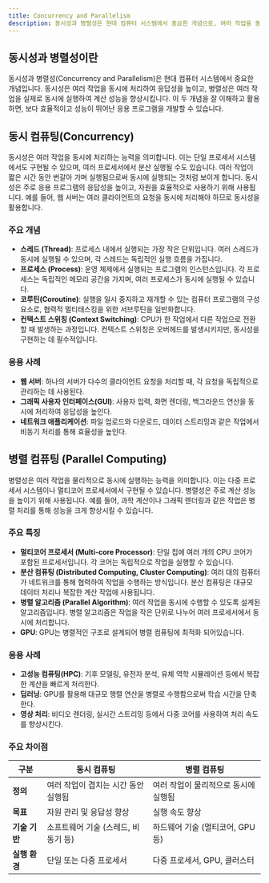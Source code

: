 ```yaml
---
title: Concurrency and Parallelism
description: 동시성과 병렬성은 현대 컴퓨터 시스템에서 중요한 개념으로, 여러 작업을 동시에 처리하거나 물리적으로 동시에 실행하여 성능을 향상시킵니다.
---
```



## 동시성과 병렬성이란

동시성과 병렬성(Concurrency and Parallelism)은 현대 컴퓨터 시스템에서 중요한 개념입니다. 동시성은 여러 작업을 동시에 처리하여 응답성을 높이고, 병렬성은 여러 작업을 실제로 동시에 실행하여 계산 성능을 향상시킵니다. 이 두 개념을 잘 이해하고 활용하면, 보다 효율적이고 성능이 뛰어난 응용 프로그램을 개발할 수 있습니다.


## 동시 컴퓨팅(Concurrency)

동시성은 여러 작업을 동시에 처리하는 능력을 의미합니다. 이는 단일 프로세서 시스템에서도 구현될 수 있으며, 여러 프로세서에서 분산 실행될 수도 있습니다. 여러 작업이 짧은 시간 동안 번갈아 가며 실행됨으로써 동시에 실행되는 것처럼 보이게 합니다. 동시성은 주로 응용 프로그램의 응답성을 높이고, 자원을 효율적으로 사용하기 위해 사용됩니다. 예를 들어, 웹 서버는 여러 클라이언트의 요청을 동시에 처리해야 하므로 동시성을 활용합니다.


### 주요 개념

- **스레드 (Thread)**: 프로세스 내에서 실행되는 가장 작은 단위입니다. 여러 스레드가 동시에 실행될 수 있으며, 각 스레드는 독립적인 실행 흐름을 가집니다.
- **프로세스 (Process)**: 운영 체제에서 실행되는 프로그램의 인스턴스입니다. 각 프로세스는 독립적인 메모리 공간을 가지며, 여러 프로세스가 동시에 실행될 수 있습니다.
- **코루틴(Coroutine)**: 실행을 일시 중지하고 재개할 수 있는 컴퓨터 프로그램의 구성 요소로, 협력적 멀티태스킹을 위한 서브루틴을 일반화합니다.
- **컨텍스트 스위칭 (Context Switching)**: CPU가 한 작업에서 다른 작업으로 전환할 때 발생하는 과정입니다. 컨텍스트 스위칭은 오버헤드를 발생시키지만, 동시성을 구현하는 데 필수적입니다.


### 응용 사례

- **웹 서버**: 하나의 서버가 다수의 클라이언트 요청을 처리할 때, 각 요청을 독립적으로 관리하는 데 사용된다.
- **그래픽 사용자 인터페이스(GUI)**: 사용자 입력, 화면 렌더링, 백그라운드 연산을 동시에 처리하여 응답성을 높인다.
- **네트워크 애플리케이션**: 파일 업로드와 다운로드, 데이터 스트리밍과 같은 작업에서 비동기 처리를 통해 효율성을 높인다.


## 병렬 컴퓨팅 (Parallel Computing)

병렬성은 여러 작업을 물리적으로 동시에 실행하는 능력을 의미합니다. 이는 다중 프로세서 시스템이나 멀티코어 프로세서에서 구현될 수 있습니다. 병렬성은 주로 계산 성능을 높이기 위해 사용됩니다. 예를 들어, 과학 계산이나 그래픽 렌더링과 같은 작업은 병렬 처리를 통해 성능을 크게 향상시킬 수 있습니다.


### 주요 특징

- **멀티코어 프로세서 (Multi-core Processor)**: 단일 칩에 여러 개의 CPU 코어가 포함된 프로세서입니다. 각 코어는 독립적으로 작업을 실행할 수 있습니다.
- **분산 컴퓨팅 (Distributed Computing, Cluster Computing)**: 여러 대의 컴퓨터가 네트워크를 통해 협력하여 작업을 수행하는 방식입니다. 분산 컴퓨팅은 대규모 데이터 처리나 복잡한 계산 작업에 사용됩니다.
- **병렬 알고리즘 (Parallel Algorithm)**: 여러 작업을 동시에 수행할 수 있도록 설계된 알고리즘입니다. 병렬 알고리즘은 작업을 작은 단위로 나누어 여러 프로세서에서 동시에 처리합니다.
- **GPU**: GPU는 병렬적인 구조로 설계되어 병렬 컴퓨팅에 최적화 되어있습니다.


### 응용 사례

- **고성능 컴퓨팅(HPC)**: 기후 모델링, 유전자 분석, 유체 역학 시뮬레이션 등에서 복잡한 계산을 빠르게 처리한다.
- **딥러닝**: GPU를 활용해 대규모 행렬 연산을 병렬로 수행함으로써 학습 시간을 단축한다.
- **영상 처리**: 비디오 렌더링, 실시간 스트리밍 등에서 다중 코어를 사용하여 처리 속도를 향상시킨다.


### 주요 차이점

| 구분          | 동시 컴퓨팅                         | 병렬 컴퓨팅                          |
| ------------- | ----------------------------------- | ------------------------------------ |
| **정의**      | 여러 작업이 겹치는 시간 동안 실행됨 | 여러 작업이 물리적으로 동시에 실행됨 |
| **목표**      | 자원 관리 및 응답성 향상            | 실행 속도 향상                       |
| **기술 기반** | 소프트웨어 기술 (스레드, 비동기 등) | 하드웨어 기술 (멀티코어, GPU 등)     |
| **실행 환경** | 단일 또는 다중 프로세서             | 다중 프로세서, GPU, 클러스터         |
